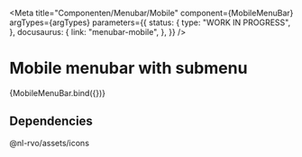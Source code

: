 
<Meta
  title="Componenten/Menubar/Mobile"
  component={MobileMenuBar}
  argTypes={argTypes}
  parameters={{
    status: {
      type: "WORK IN PROGRESS",
    },
    docusaurus: {
      link: "menubar-mobile",
    },
  }}
/>

# Mobile menubar with submenu

<Canvas>
  <Story
    name="Mobile submenu"
    args={{
      size: "md",
      items: [
        { label: "Home", link: "#" },
        { label: "Expanded menu item", link: "#", active: true },
        { label: "Uitloggen", icon: "versleutelen", link: "#" },
      ],
      submenuItems: [
        { label: "Submenu item", link: "#" },
        { label: "Submenu item", link: "#" },
        { label: "Submenu item", link: "#" },
      ],
      useIcons: true,
      iconPlacement: "before",
      isOpen: true,
    }}
  >
    {MobileMenuBar.bind({})}
  </Story>
</Canvas>

<ArgsTable story="Mobile submenu" />

## Dependencies

@nl-rvo/assets/icons
